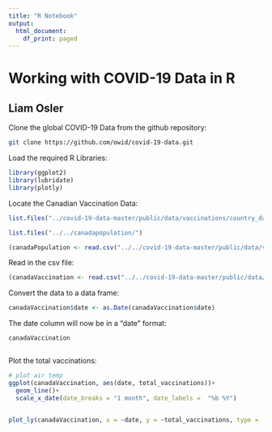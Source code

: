 ---
title: "R Notebook"
output:
  html_document:
    df_print: paged
---


# Working with COVID-19 Data in R
## Liam Osler 

Clone the global COVID-19 Data from the github repository:

```{bash, eval = FALSE}
git clone https://github.com/owid/covid-19-data.git
```
Load the required R Libraries:
```{r}
library(ggplot2)
library(lubridate)
library(plotly)
```


Locate the Canadian Vaccination Data:
```{r}
list.files("../covid-19-data-master/public/data/vaccinations/country_data/")[35]
```

```{r}
list.files("../../canadapopulation/")
```

```{r}
(canadaPopulation <- read.csv("../../covid-19-data-master/public/data/vaccinations/country_data/Canada.csv"))

```


Read in the csv file:
```{r}
(canadaVaccination <- read.csv("../../covid-19-data-master/public/data/vaccinations/country_data/Canada.csv"))
```
Convert the data to a data frame:
```{r}
canadaVaccination$date <- as.Date(canadaVaccination$date)
```

The date column will now be in a "date" format:

```{r}
canadaVaccination
```

```{r}

```


Plot the total vaccinations:
```{r}
# plot air temp
ggplot(canadaVaccination, aes(date, total_vaccinations))+
  geom_line()+
  scale_x_date(date_breaks = "1 month", date_labels =  "%b %Y") 
          
```

```{r}
plot_ly(canadaVaccination, x = ~date, y = ~total_vaccinations, type = 'scatter', mode = 'lines')
```


